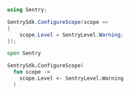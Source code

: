 ```csharp
using Sentry;

SentrySdk.ConfigureScope(scope =>
{
    scope.Level = SentryLevel.Warning;
});
```

```fsharp
open Sentry

SentrySdk.ConfigureScope(
  fun scope ->
    scope.Level <- SentryLevel.Warning
  )
```
